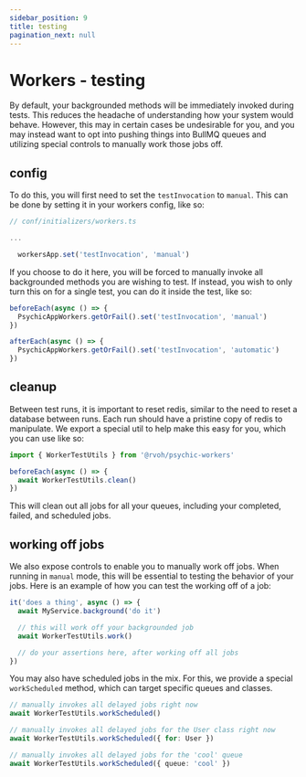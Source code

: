 ```yaml
---
sidebar_position: 9
title: testing
pagination_next: null
---
```


# Workers - testing

By default, your backgrounded methods will be immediately invoked during tests. This reduces the headache of understanding how your system would behave. However, this may in certain cases be undesirable for you, and you may instead want to opt into pushing things into BullMQ queues and utilizing special controls to manually work those jobs off.

## config

To do this, you will first need to set the `testInvocation` to `manual`. This can be done by setting it in your workers config, like so:

```ts
// conf/initializers/workers.ts

...

  workersApp.set('testInvocation', 'manual')
```

If you choose to do it here, you will be forced to manually invoke all backgrounded methods you are wishing to test. If instead, you wish to only turn this on for a single test, you can do it inside the test, like so:

```ts
beforeEach(async () => {
  PsychicAppWorkers.getOrFail().set('testInvocation', 'manual')
})

afterEach(async () => {
  PsychicAppWorkers.getOrFail().set('testInvocation', 'automatic')
})
```

## cleanup

Between test runs, it is important to reset redis, similar to the need to reset a database between runs. Each run should have a pristine copy of redis to manipulate. We export a special util to help make this easy for you, which you can use like so:

```ts
import { WorkerTestUtils } from '@rvoh/psychic-workers'

beforeEach(async () => {
  await WorkerTestUtils.clean()
})
```

This will clean out all jobs for all your queues, including your completed, failed, and scheduled jobs.

## working off jobs

We also expose controls to enable you to manually work off jobs. When running in `manual` mode, this will be essential to testing the behavior of your jobs. Here is an example of how you can test the working off of a job:

```ts
it('does a thing', async () => {
  await MyService.background('do it')

  // this will work off your backgrounded job
  await WorkerTestUtils.work()

  // do your assertions here, after working off all jobs
})
```

You may also have scheduled jobs in the mix. For this, we provide a special `workScheduled` method, which can target specific queues and classes.

```ts
// manually invokes all delayed jobs right now
await WorkerTestUtils.workScheduled()

// manually invokes all delayed jobs for the User class right now
await WorkerTestUtils.workScheduled({ for: User })

// manually invokes all delayed jobs for the 'cool' queue
await WorkerTestUtils.workScheduled({ queue: 'cool' })
```
